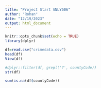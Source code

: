 ---
title: "Project Start ANLY506"
author: "Rohan"
date: "12/19/2023"
output: html_document
---

```{r setup, include=FALSE}
knitr::opts_chunk$set(echo = TRUE)
library(dplyr)
```

```{r}
df=read.csv("crimedata.csv")
head(df)
View(df)
```




```{r}

#dplyr::filter(df, grepl('?', countyCode))
str(df)
```



```{r}
sum(is.na(df$countyCode))
```

```{r}

```

